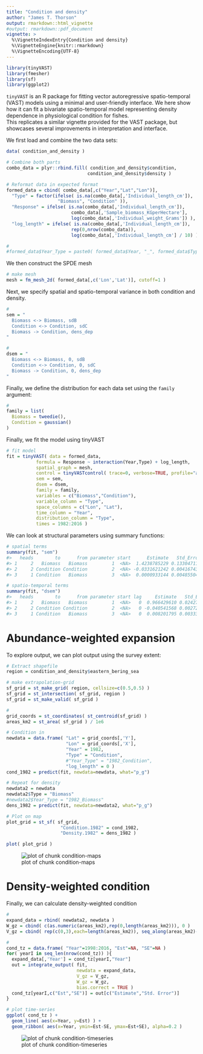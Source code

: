 ```yaml
---
title: "Condition and density"
author: "James T. Thorson"
output: rmarkdown::html_vignette
#output: rmarkdown::pdf_document
vignette: >
  %\VignetteIndexEntry{Condition and density}
  %\VignetteEngine{knitr::rmarkdown}
  %\VignetteEncoding{UTF-8}
---
```





```r
library(tinyVAST)
library(fmesher)
library(sf)
library(ggplot2)
```

`tinyVAST` is an R package for fitting vector autoregressive spatio-temporal (VAST) models using a minimal and user-friendly interface.
We here show how it can fit a bivariate spatio-temporal model representing density dependence in physiological condition for fishes.  
This replicates a similar vignette provided for the VAST package, but showcases several improvements in interpretation and interface.

We first load and combine the two data sets:


```r
data( condition_and_density )

# Combine both parts
combo_data = plyr::rbind.fill( condition_and_density$condition, 
                              condition_and_density$density )

# Reformat data in expected format
formed_data = cbind( combo_data[,c("Year","Lat","Lon")],
  "Type" = factor(ifelse( is.na(combo_data[,'Individual_length_cm']), 
                   "Biomass", "Condition" )),
  "Response" = ifelse( is.na(combo_data[,'Individual_length_cm']), 
                        combo_data[,'Sample_biomass_KGperHectare'], 
                        log(combo_data[,'Individual_weight_Grams']) ),
  "log_length" = ifelse( is.na(combo_data[,'Individual_length_cm']), 
                        rep(0,nrow(combo_data)), 
                        log(combo_data[,'Individual_length_cm'] / 10) ))

#
#formed_data$Year_Type = paste0( formed_data$Year, "_", formed_data$Type )
```

We then construct the SPDE mesh

```r
# make mesh
mesh = fm_mesh_2d( formed_data[,c('Lon','Lat')], cutoff=1 )
```

Next, we specify spatial and spatio-temporal variance in both condition and density. 

```r
#
sem = "
  Biomass <-> Biomass, sdB
  Condition <-> Condition, sdC
  Biomass -> Condition, dens_dep
"

#
dsem = "
  Biomass <-> Biomass, 0, sdB
  Condition <-> Condition, 0, sdC
  Biomass -> Condition, 0, dens_dep
"
```

Finally, we define the distribution for each data set using the `family` argument:

```r
#
family = list(
  Biomass = tweedie(),
  Condition = gaussian()
)
```

Finally, we fit the model using tinyVAST

```r
# fit model
fit = tinyVAST( data = formed_data,
           formula = Response ~ interaction(Year,Type) + log_length,
           spatial_graph = mesh,
           control = tinyVASTcontrol( trace=0, verbose=TRUE, profile="alpha_j" ),
           sem = sem,
           dsem = dsem,
           family = family,
           variables = c("Biomass","Condition"),
           variable_column = "Type",
           space_columns = c("Lon", "Lat"),
           time_column = "Year",
           distribution_column = "Type",
           times = 1982:2016 )
```

We can look at structural parameters using summary functions:

```r
# spatial terms
summary(fit, "sem")
#>   heads        to      from parameter start      Estimate   Std_Error    z_value      p_value
#> 1     2   Biomass   Biomass         1  <NA>  1.4238785229 0.133047112 10.7020626 9.953750e-27
#> 2     2 Condition Condition         2  <NA> -0.0331621242 0.004167438 -7.9574358 1.756412e-15
#> 3     1 Condition   Biomass         3  <NA>  0.0000933144 0.004855041  0.0192201 9.846655e-01

# spatio-temporal terms
summary(fit, "dsem")
#>   heads        to      from parameter start lag     Estimate   Std_Error    z_value      p_value
#> 1     2   Biomass   Biomass         1  <NA>   0  0.966429610 0.024274988  39.811745 0.000000e+00
#> 2     2 Condition Condition         2  <NA>   0 -0.040541568 0.002723387 -14.886454 4.036166e-50
#> 3     1 Condition   Biomass         3  <NA>   0  0.008201795 0.003339302   2.456141 1.404382e-02
```

# Abundance-weighted expansion

To explore output, we can plot output using the survey extent:


```r
# Extract shapefile
region = condition_and_density$eastern_bering_sea

# make extrapolation-grid
sf_grid = st_make_grid( region, cellsize=c(0.5,0.5) )
sf_grid = st_intersection( sf_grid, region )
sf_grid = st_make_valid( sf_grid )

#
grid_coords = st_coordinates( st_centroid(sf_grid) )
areas_km2 = st_area( sf_grid ) / 1e6

# Condition in 
newdata = data.frame( "Lat" = grid_coords[,'Y'], 
                      "Lon" = grid_coords[,'X'],
                      "Year" = 1982,
                      "Type" = "Condition",
                      #"Year_Type" = "1982_Condition",
                      "log_length" = 0 )
cond_1982 = predict(fit, newdata=newdata, what="p_g")

# Repeat for density
newdata2 = newdata
newdata2$Type = "Biomass"
#newdata2$Year_Type = "1982_Biomass"
dens_1982 = predict(fit, newdata=newdata2, what="p_g")

# Plot on map
plot_grid = st_sf( sf_grid, 
                    "Condition.1982" = cond_1982,
                    "Density.1982" = dens_1982 )

plot( plot_grid )
```

![plot of chunk condition-maps](figure/condition-maps-1.png)

# Density-weighted condition

Finally, we can calculate density-weighted condition


```r
# 
expand_data = rbind( newdata2, newdata )
W_gz = cbind( c(as.numeric(areas_km2),rep(0,length(areas_km2))), 0 )
V_gz = cbind( rep(c(0,3),each=length(areas_km2)), seq_along(areas_km2)-1 )

#
cond_tz = data.frame( "Year"=1998:2016, "Est"=NA, "SE"=NA )
for( yearI in seq_len(nrow(cond_tz)) ){
  expand_data[,'Year'] = cond_tz[yearI,"Year"]
  out = integrate_output( fit, 
                          newdata = expand_data,
                          V_gz = V_gz,
                          W_gz = W_gz, 
                          bias.correct = TRUE ) 
  cond_tz[yearI,c("Est","SE")] = out[c("Estimate","Std. Error")]
}

# plot time-series
ggplot( cond_tz ) +
  geom_line( aes(x=Year, y=Est) ) +
  geom_ribbon( aes(x=Year, ymin=Est-SE, ymax=Est+SE), alpha=0.2 )
```

![plot of chunk condition-timeseries](figure/condition-timeseries-1.png)

